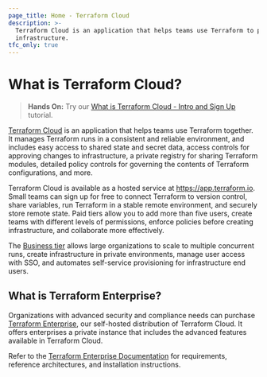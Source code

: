 ```yaml
---
page_title: Home - Terraform Cloud
description: >-
  Terraform Cloud is an application that helps teams use Terraform to provision
  infrastructure.
tfc_only: true
---
```


# What is Terraform Cloud?

> **Hands On:** Try our [What is Terraform Cloud - Intro and Sign Up](https://learn.hashicorp.com/tutorials/terraform/cloud-sign-up?in=terraform/cloud-get-started) tutorial.

[Terraform Cloud](https://cloud.hashicorp.com/products/terraform) is an application that helps teams use Terraform together. It manages Terraform runs in a consistent and reliable environment, and includes easy access to shared state and secret data, access controls for approving changes to infrastructure, a private registry for sharing Terraform modules, detailed policy controls for governing the contents of Terraform configurations, and more.

Terraform Cloud is available as a hosted service at <https://app.terraform.io>. Small teams can sign up for free to connect Terraform to version control, share variables, run Terraform in a stable remote environment, and securely store remote state. Paid tiers allow you to add more than five users, create teams with different levels of permissions, enforce policies before creating infrastructure, and collaborate more effectively.

The [Business tier](https://cloud.hashicorp.com/products/terraform/business) allows large organizations to scale to multiple concurrent runs, create infrastructure in private environments, manage user access with SSO, and automates self-service provisioning for infrastructure end users.

## What is Terraform Enterprise?

Organizations with advanced security and compliance needs can purchase [Terraform Enterprise](/enterprise), our self-hosted distribution of Terraform Cloud. It offers enterprises a private instance that includes the advanced features available in Terraform Cloud.

Refer to the [Terraform Enterprise Documentation](/enterprise) for requirements, reference architectures, and installation instructions.

